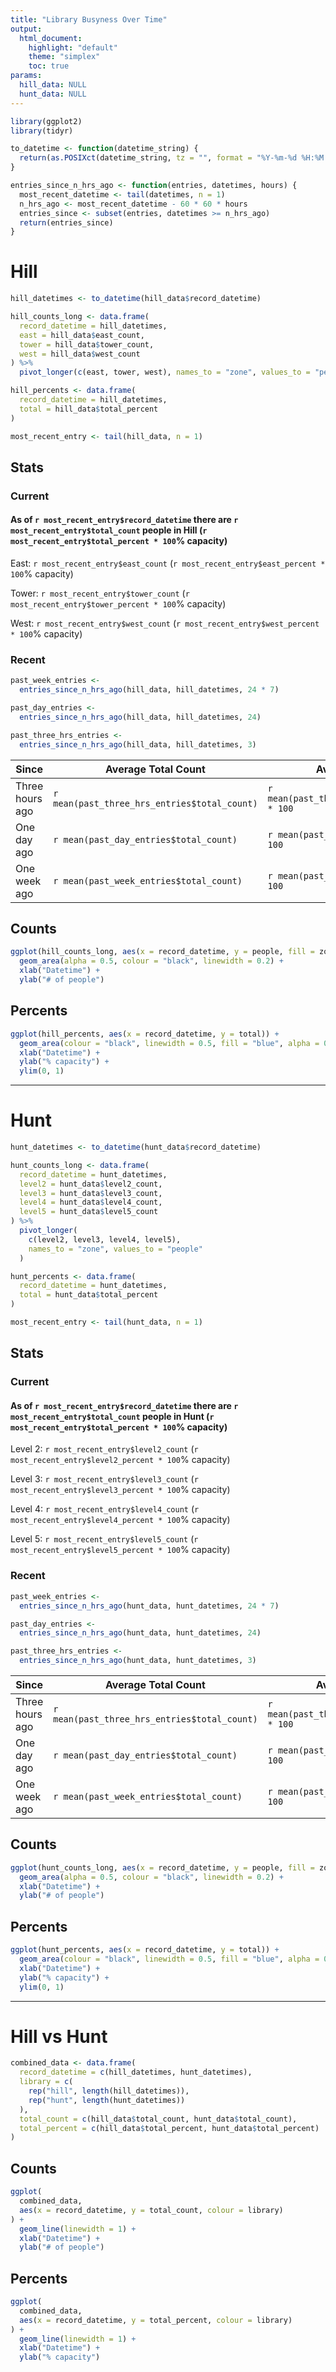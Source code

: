 ```yaml
---
title: "Library Busyness Over Time"
output:
  html_document:
    highlight: "default"
    theme: "simplex"
    toc: true
params:
  hill_data: NULL
  hunt_data: NULL
---
```


```r
library(ggplot2)
library(tidyr)

to_datetime <- function(datetime_string) {
  return(as.POSIXct(datetime_string, tz = "", format = "%Y-%m-%d %H:%M:%OS"))
}

entries_since_n_hrs_ago <- function(entries, datetimes, hours) {
  most_recent_datetime <- tail(datetimes, n = 1)
  n_hrs_ago <- most_recent_datetime - 60 * 60 * hours
  entries_since <- subset(entries, datetimes >= n_hrs_ago)
  return(entries_since)
}
```

# Hill

```r
hill_datetimes <- to_datetime(hill_data$record_datetime)

hill_counts_long <- data.frame(
  record_datetime = hill_datetimes,
  east = hill_data$east_count,
  tower = hill_data$tower_count,
  west = hill_data$west_count
) %>%
  pivot_longer(c(east, tower, west), names_to = "zone", values_to = "people")

hill_percents <- data.frame(
  record_datetime = hill_datetimes,
  total = hill_data$total_percent
)

most_recent_entry <- tail(hill_data, n = 1)
```

## Stats

### Current

#### As of `r most_recent_entry$record_datetime` there are `r most_recent_entry$total_count` people in Hill (`r most_recent_entry$total_percent * 100`% capacity)

East: `r most_recent_entry$east_count` (`r most_recent_entry$east_percent * 100`% capacity)

Tower: `r most_recent_entry$tower_count` (`r most_recent_entry$tower_percent * 100`% capacity)

West: `r most_recent_entry$west_count` (`r most_recent_entry$west_percent * 100`% capacity)


### Recent
```r
past_week_entries <-
  entries_since_n_hrs_ago(hill_data, hill_datetimes, 24 * 7)

past_day_entries <-
  entries_since_n_hrs_ago(hill_data, hill_datetimes, 24)

past_three_hrs_entries <-
  entries_since_n_hrs_ago(hill_data, hill_datetimes, 3)
```

| Since           | Average Total Count                         | Average Overall Percent                             |
| --------------- | ------------------------------------------- | --------------------------------------------------- |
| Three hours ago | `r mean(past_three_hrs_entries$total_count)`| `r mean(past_three_hrs_entries$total_percent) * 100`|
| One day ago     | `r mean(past_day_entries$total_count)`      | `r mean(past_day_entries$total_percent) * 100`      |
| One week ago    | `r mean(past_week_entries$total_count)`     | `r mean(past_week_entries$total_percent) * 100`     |

## Counts

```r
ggplot(hill_counts_long, aes(x = record_datetime, y = people, fill = zone)) +
  geom_area(alpha = 0.5, colour = "black", linewidth = 0.2) +
  xlab("Datetime") +
  ylab("# of people")
```

## Percents

```r
ggplot(hill_percents, aes(x = record_datetime, y = total)) +
  geom_area(colour = "black", linewidth = 0.5, fill = "blue", alpha = 0.3) +
  xlab("Datetime") +
  ylab("% capacity") +
  ylim(0, 1)
```

---

# Hunt

```r
hunt_datetimes <- to_datetime(hunt_data$record_datetime)

hunt_counts_long <- data.frame(
  record_datetime = hunt_datetimes,
  level2 = hunt_data$level2_count,
  level3 = hunt_data$level3_count,
  level4 = hunt_data$level4_count,
  level5 = hunt_data$level5_count
) %>%
  pivot_longer(
    c(level2, level3, level4, level5),
    names_to = "zone", values_to = "people"
  )

hunt_percents <- data.frame(
  record_datetime = hunt_datetimes,
  total = hunt_data$total_percent
)

most_recent_entry <- tail(hunt_data, n = 1)
```

## Stats

### Current

#### As of `r most_recent_entry$record_datetime` there are `r most_recent_entry$total_count` people in Hunt (`r most_recent_entry$total_percent * 100`% capacity)

Level 2: `r most_recent_entry$level2_count` (`r most_recent_entry$level2_percent * 100`% capacity)

Level 3: `r most_recent_entry$level3_count` (`r most_recent_entry$level3_percent * 100`% capacity)

Level 4: `r most_recent_entry$level4_count` (`r most_recent_entry$level4_percent * 100`% capacity)

Level 5: `r most_recent_entry$level5_count` (`r most_recent_entry$level5_percent * 100`% capacity)

### Recent

```r
past_week_entries <-
  entries_since_n_hrs_ago(hunt_data, hunt_datetimes, 24 * 7)

past_day_entries <-
  entries_since_n_hrs_ago(hunt_data, hunt_datetimes, 24)

past_three_hrs_entries <-
  entries_since_n_hrs_ago(hunt_data, hunt_datetimes, 3)
```

| Since           | Average Total Count                         | Average Overall Percent                             |
| --------------- | ------------------------------------------- | --------------------------------------------------- |
| Three hours ago | `r mean(past_three_hrs_entries$total_count)`| `r mean(past_three_hrs_entries$total_percent) * 100`|
| One day ago     | `r mean(past_day_entries$total_count)`      | `r mean(past_day_entries$total_percent) * 100`      |
| One week ago    | `r mean(past_week_entries$total_count)`     | `r mean(past_week_entries$total_percent) * 100`     |

## Counts

```r
ggplot(hunt_counts_long, aes(x = record_datetime, y = people, fill = zone)) +
  geom_area(alpha = 0.5, colour = "black", linewidth = 0.2) +
  xlab("Datetime") +
  ylab("# of people")
```

## Percents

```r
ggplot(hunt_percents, aes(x = record_datetime, y = total)) +
  geom_area(colour = "black", linewidth = 0.5, fill = "blue", alpha = 0.3) +
  xlab("Datetime") +
  ylab("% capacity") +
  ylim(0, 1)
```

---

# Hill vs Hunt

```r
combined_data <- data.frame(
  record_datetime = c(hill_datetimes, hunt_datetimes),
  library = c(
    rep("hill", length(hill_datetimes)),
    rep("hunt", length(hunt_datetimes))
  ),
  total_count = c(hill_data$total_count, hunt_data$total_count),
  total_percent = c(hill_data$total_percent, hunt_data$total_percent)
)
```

## Counts

```r
ggplot(
  combined_data,
  aes(x = record_datetime, y = total_count, colour = library)
) +
  geom_line(linewidth = 1) +
  xlab("Datetime") +
  ylab("# of people")
```

## Percents

```r
ggplot(
  combined_data,
  aes(x = record_datetime, y = total_percent, colour = library)
) +
  geom_line(linewidth = 1) +
  xlab("Datetime") +
  ylab("% capacity")
```

